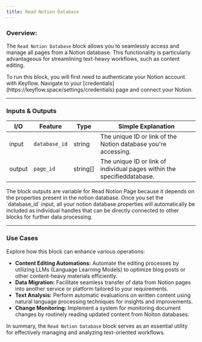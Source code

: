 ```yaml
---
title: Read Notion Database
---
```


### **Overview:**

The `Read Notion Database` block allows you to seamlessly access and manage all pages from a Notion database. This functionality is particularly advantageous for streamlining text-heavy workflows, such as content editing.

<Note>
  To run this block, you will first need to authenticate your Notion account
  with Keyflow. Navigate to your
  [credentials](https://keyflow.space/settings/credentials) page and connect
  your Notion.
</Note>

---

### Inputs & Outputs

| I/O    | Feature       | Type     | Simple Explanation                                                      |
| ------ | ------------- | -------- | ----------------------------------------------------------------------- |
| input  | `database_id` | string   | The unique ID or link of the Notion database you're accessing.          |
| output | `page_id`     | string[] | The unique ID or link of individual pages within the specifieddatabase. |

<Note>
  The block outputs are variable for Read Notion Page because it depends on the
  properties present in the notion database. Once you set the `database_id`
  input, all your notion database properties will automatically be included as
  individual handles that can be directly connected to other blocks for further
  data processing.
</Note>

---

### Use Cases

Explore how this block can enhance various operations:

- **Content Editing Automations:** Automate the editing processes by utilizing LLMs (Language Learning Models) to optimize blog posts or other content-heavy materials efficiently.
- **Data Migration:** Facilitate seamless transfer of data from Notion pages into another service or platform tailored to your requirements.
- **Text Analysis:** Perform automatic evaluations on written content using natural language processing techniques for insights and improvements.
- **Change Monitoring:** Implement a system for monitoring document changes by routinely reading updated content from Noiton databases.

In summary, the `Read Notion Database` block serves as an essential utility for effectively managing and analyzing text-oriented workflows.
